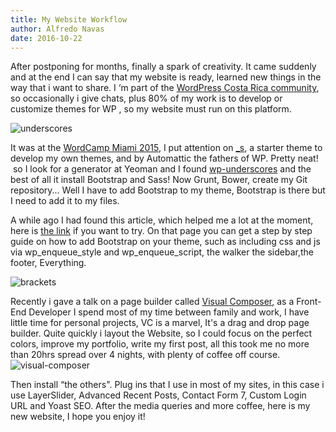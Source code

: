 ```yaml
---
title: My Website Workflow
author: Alfredo Navas
date: 2016-10-22
---
```


After postponing for months, finally a spark of creativity. It came suddenly and at the end I can say that my website is ready, learned new things in the way that i want to share. I ‘m part of the [WordPress Costa Rica community](http://www.meetup.com/Costa-Rica-WordPress-Meetup/), so occasionally i give chats, plus 80% of my work is to develop or customize themes for WP , so my website must run on this platform.

![underscores](https://www.elpuas.com/wp-content/uploads/2016/10/underscores.jpg)

It was at the [WordCamp Miami 2015](https://2015.miami.wordcamp.org/), I put attention on [\_s](http://underscores.me/), a starter theme to develop my own themes, and by Automattic the fathers of WP. Pretty neat!  so I look for a generator at Yeoman and I found [wp-underscores](https://www.npmjs.com/package/generator-wp-underscores) and the best of all it install Bootstrap and Sass! Now Grunt, Bower, create my Git repository... Well I have to add Bootstrap to my theme, Bootstrap is there but I need to add it to my files.

A while ago I had found this article, which helped me a lot at the moment, here is [the link](http://seegatesite.com/create-wordpress-theme-with-bootstrap-and-underscores-step-by-step/) if you want to try. On that page you can get a step by step guide on how to add Bootstrap on your theme, such as including css and js via wp\_enqueue\_style and wp\_enqueue\_script, the walker the sidebar,the footer, Everything.

![brackets](https://www.elpuas.com/wp-content/uploads/2016/10/brackets.jpg)

Recently i gave a talk on a page builder called [Visual Composer](https://vc.wpbakery.com/), as a Front-End Developer I spend most of my time between family and work, I have little time for personal projects, VC is a marvel, It's a drag and drop page builder. Quite quickly i layout the Website, so I could focus on the perfect colors, improve my portfolio, write my first post, all this took me no more than 20hrs spread over 4 nights, with plenty of coffee off course. ![visual-composer](https://www.elpuas.com/wp-content/uploads/2016/10/visual-composer.jpg)

Then install “the others". Plug ins that I use in most of my sites, in this case i use LayerSlider, Advanced Recent Posts, Contact Form 7, Custom Login URL and Yoast SEO. After the media queries and more coffee, here is my new website, I hope you enjoy it!
